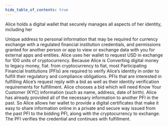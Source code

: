 ```yaml
---
hide_table_of_contents: true
---
```



Alice holds a digital wallet that securely manages all aspects of her identity, including her

<TooltipWrapper trigger="identifiers">
  Unique address to personal information that may be required for currency
  exchange with a regulated financial institution
</TooltipWrapper> credentials, and <TooltipWrapper trigger="autorizations">
  permissions granted for another person or app to view or exchange data with
  you
</TooltipWrapper> for external apps and entities. Alice uses her wallet to request
USD in exchange for 100 units of cryptocurrency. Because Alice is
<TooltipWrapper trigger="off-ramping">
  Converting digital money to legacy money, fiat.
</TooltipWrapper>
from cryptocurrency to fiat, most Participating Financial Institutions (PFIs) are
required to verify Alice’s identity in order to fulfill their regulatory and compliance
obligations. PFIs that are interested in fulfilling Alice’s request reply with a
bid as well as their identity verification requirements for fulfillment. Alice chooses
a bid which will need Know Your Customer (KYC) information (such as name, address,
date of birth). Alice has already provided all of the necessary information to another
PFI in the past. So Alice allows her wallet to provide a <TooltipWrapper trigger="verifiable credential">
  digital certificates that make it easy to share information online in a
  private and secure way
</TooltipWrapper> issued from the past PFI to the bidding PFI, along with the cryptocurrency
to exchange. The PFI verifies the credential and continues with fulfillment.
